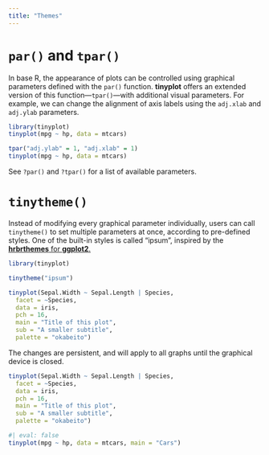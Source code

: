```yaml
---
title: "Themes"
---
```


# `par()` and `tpar()`

In base R, the appearance of plots can be controlled using graphical parameters defined with the `par()` function. **tinyplot** offers an extended version of this function---`tpar()`---with additional visual parameters. For example, we can change the alignment of axis labels using the `adj.xlab` and `adj.ylab` parameters.

```r
library(tinyplot)
tinyplot(mpg ~ hp, data = mtcars)

tpar("adj.ylab" = 1, "adj.xlab" = 1)
tinyplot(mpg ~ hp, data = mtcars)
```

See `?par()` and `?tpar()` for a list of available parameters.

# `tinytheme()`

Instead of modifying every graphical parameter individually, users can call `tinytheme()` to set multiple parameters at once, according to pre-defined styles. One of the built-in styles is called "ipsum", inspired by the [**hrbrthemes** for **ggplot2**.](https://cran.r-project.org/web/packages/hrbrthemes/index.html)

```r
library(tinyplot)

tinytheme("ipsum")

tinyplot(Sepal.Width ~ Sepal.Length | Species,
  facet = ~Species,
  data = iris,
  pch = 16,
  main = "Title of this plot",
  sub = "A smaller subtitle",
  palette = "okabeito")
```

The changes are persistent, and will apply to all graphs until the graphical device is closed.

```r
tinyplot(Sepal.Width ~ Sepal.Length | Species,
  facet = ~Species,
  data = iris,
  pch = 16,
  main = "Title of this plot",
  sub = "A smaller subtitle",
  palette = "okabeito")
```

```r
#| eval: false
tinyplot(mpg ~ hp, data = mtcars, main = "Cars")
```





